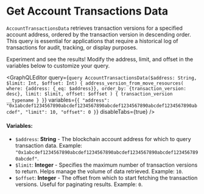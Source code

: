 
# Get Account Transactions Data

`AccountTransactionsData` retrieves transaction versions for a specified account address, ordered by the transaction version in descending order. This query is essential for applications that require a historical log of transactions for audit, tracking, or display purposes.

<Callout type="info">
Experiment and see the results! Modify the address, limit, and offset in the variables below to customize your query.
</Callout>

<GraphQLEditor
  query={`query AccountTransactionsData($address: String, $limit: Int, $offset: Int) {
  address_version_from_move_resources(
    where: {address: {_eq: $address}},
    order_by: {transaction_version: desc},
    limit: $limit,
    offset: $offset
  ) {
    transaction_version
    __typename
  }
}`}
  variables={`{
  "address": "0x1abcdef1234567890abcdef1234567890abcdef1234567890abcdef1234567890abcdef",
  "limit": 10,
  "offset": 0
}`}
  disableTabs={true}
/>

#### Variables:
- `$address`: **String** - The blockchain account address for which to query transaction data. Example: `"0x1abcdef1234567890abcdef1234567890abcdef1234567890abcdef1234567890abcdef"`.
- `$limit`: **Integer** - Specifies the maximum number of transaction versions to return. Helps manage the volume of data retrieved. Example: `10`.
- `$offset`: **Integer** - The offset from which to start fetching the transaction versions. Useful for paginating results. Example: `0`.
